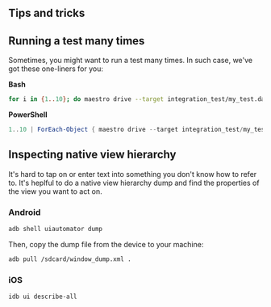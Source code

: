 ## Tips and tricks

## Running a test many times

Sometimes, you might want to run a test many times. In such case, we've got
these one-liners for you:

**Bash**

```bash
for i in {1..10}; do maestro drive --target integration_test/my_test.dart; done
```

**PowerShell**

```powershell
1..10 | ForEach-Object { maestro drive --target integration_test/my_test.dart }
```

## Inspecting native view hierarchy

It's hard to tap on or enter text into something you don't know how to refer to.
It's heplful to do a native view hierarchy dump and find the properties of the
view you want to act on.

### Android

```bash
adb shell uiautomator dump
```

Then, copy the dump file from the device to your machine:

```bash
adb pull /sdcard/window_dump.xml .
```

### iOS

```bash
idb ui describe-all
```
